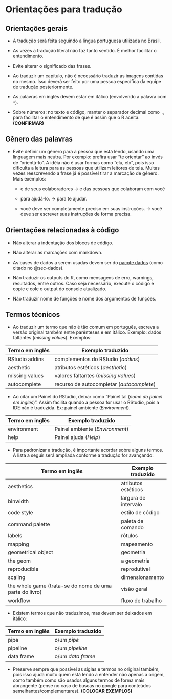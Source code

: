 # Orientações para tradução

## Orientações gerais

-   A tradução será feita seguindo a língua portuguesa utilizada no Brasil.

-   As vezes a tradução literal não faz tanto sentido. É melhor facilitar o entendimento.

-   Evite alterar o significado das frases.

-   Ao traduzir um capítulo, não é necessário traduzir as imagens contidas no mesmo. Isso deverá ser feito por uma pessoa específica da equipe de tradução posteriormente.

-   As palavras em inglês devem estar em itálico (envolvendo a palavra com `*`).

-   Sobre números: no texto e código, manter o separador decimal como `.`, para facilitar o entendimento de que é assim que o R aceita. **(CONFIRMAR)**

## Gênero das palavras

-   Evite definir um gênero para a pessoa que está lendo, usando uma linguagem mais neutra. Por exemplo: prefira usar "te orientar" ao invés de "orientá-lo". A idéia não é usar formas como "elu, elx", pois isso dificulta a leitura para as pessoas que utilizam leitores de tela. Muitas vezes reescrevendo a frase já é possível tirar a marcação de gênero. Mais exemplos:

    -   e de seus colaboradores -\> e das pessoas que colaboram com você

    -   para ajudá-lo. -\> para te ajudar.

    -   você deve ser completamente preciso em suas instruções. -\> você deve ser escrever suas instruções de forma precisa.

## Orientações relacionadas à código

-   Não alterar a indentação dos blocos de código.

-   Não alterar as marcações com markdown.

-   As bases de dados a serem usadas devem ser do [pacote dados](https://github.com/cienciadedatos/dados) (como citado no @sec-dados).

-   Não traduzir os outputs do R, como mensagens de erro, warnings, resultados, entre outros. Caso seja necessário, execute o código e copie e cole o output do console atualizado.

-   Não traduzir nome de funções e nome dos argumentos de funções.

## Termos técnicos

-   Ao traduzir um termo que não é tão comum em português, escreva a versão original também entre parênteses e em itálico. Exemplo: dados faltantes (*missing values*). Exemplos:

| Termo em inglês | Exemplo traduzido                         |
|-----------------|-------------------------------------------|
| RStudio addins  | complementos do RStudio (*addins*)        |
| aesthetic       | atributos estéticos (*aesthetic*)         |
| missing values  | valores faltantes (*missing values*)      |
| autocomplete    | recurso de autocompletar (*autocomplete*) |

-   Ao citar um Painel do RStudio, deixar como "Painel tal (*nome do painel em inglês*)". Assim facilita quando a pessoa for usar o RStudio, pois a IDE não é traduzida. Ex: painel ambiente (*Environment*).

| Termo em inglês | Exemplo traduzido               |
|-----------------|---------------------------------|
| environment     | Painel ambiente (*Environment*) |
| help            | Painel ajuda (*Help*)           |

-   Para padronizar a tradução, é importante acordar sobre alguns termos. A lista a seguir será ampliada conforme a tradução for avançando:

| Termo em inglês                                         | Exemplo traduzido    |
|---------------------------------------------------------|----------------------|
| aesthetics                                              | atributos estéticos  |
| binwidth                                                | largura de intervalo |
| code style                                              | estilo de código     |
| command palette                                         | paleta de comando    |
| labels                                                  | rótulos              |
| mapping                                                 | mapeamento           |
| geometrical object                                      | geometria            |
| the geom                                                | a geometria          |
| reproducible                                            | reprodutível         |
| scaling                                                 | dimensionamento      |
| the whole game (trata-se do nome de uma parte do livro) | visão geral          |
| workflow                                                | fluxo de trabalho    |

-   Existem termos que não traduzimos, mas devem ser deixados em itálico:

| Termo em inglês | Exemplo traduzido |
|-----------------|-------------------|
| pipe            | o/um *pipe*       |
| pipeline        | o/um *pipeline*   |
| data frame      | o/um *data frame* |

-   Preserve sempre que possível as siglas e termos no original também, pois isso ajuda muito quem está lendo a entender não apenas a origem, como também como são usados alguns termos de forma mais abrangente (pense no caso de buscas no google para conteúdos semelhantes/complementares). **(COLOCAR EXEMPLOS)**
